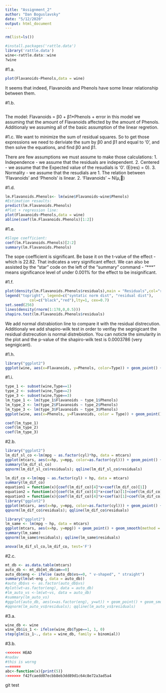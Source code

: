 ```yaml
---
title: "Assignment_2"
author: "Dan Boguslavsky"
date: "5/12/2020"
output: html_document
---
```

```r
rm(list=ls())
```

```r
#install.packages('rattle.data')
library('rattle.data')
wine<-rattle.data::wine
?wine
```

#1.a.
```r
plot(Flavanoids~Phenols,data = wine)
```
It seems that indeed, Flavanoids and Phenols have some linear relationship between them.

#1.b.
```r
```
The model: Flavanoids = β0 + β1*Phenols + error
in this model we assuming that the amount of Flavanoids affected by the amount of Phenols.
Additionaly we assuming all of the basic assumption of the linear regretion.


#1.c.
We want to minimize the sum of residual squares. So to get those expressions we need to deriviate the sum by β0 and β1 and equal to '0',
and then solve the equations, and find β0 and β1.

There are few assumptions we must assume to make those calculations:
1. Independence - we assume that the residuals are independent.
2. Centered - we assume that the Expected value of the resudials is '0'. (E(res) = 0).
3. Normality - we assume that the resudials are
1. The relation between 'Flavanoids'  and 'Phenols' is linear.
2. 'Flavanoids' ~ N(µ,)

#1.d.
```r
lm.Flavanoids.Phenols<- lm(wine$Flavanoids~wine$Phenols)
#Estimation resaults:
predict(lm.Flavanoids.Phenols)
#Plot + regression line:
plot(Flavanoids~Phenols,data = wine)
abline(coef(lm.Flavanoids.Phenols)[1:2])
```

#1.e.
```r
#Slope coefficient:
coef(lm.Flavanoids.Phenols)[2:2]
summary(lm.Flavanoids.Phenols)
```
The sope coefficient is significant. Be base it on the t-value of the effect - which is 22.82.
That indicates a very significant effect. We can also be assisted by the "star" code on the left of the "summary" command - "***" means significance level of under 0.001% for the effect to be insignificant.

#1.f.
```r
plot(density(lm.Flavanoids.Phenols$residuals),main = "Residuals",col="red")
legend("topright", legend=c("syntatic norm dist", "residual dist"),
           col=c("black","red"),lty=1, cex=0.7)
set.seed(256)             
lines(density(rnorm(1:178,0,0.5)))
shapiro.test(lm.Flavanoids.Phenols$residuals)
```

We add normal distrabiotion line to compare it with the residual distrecution.
Additionaly we add shapiro-wilk test in order to verifay the segnigicant the residual distrecution is normal distrebiotion.
You can noticte the simularity in the plot and the p-value of the shapiro-wilk test is 0.0003786 (very segnigicant).

#1.h.
```r
library("ggplot2")
ggplot(wine, aes(x=Flavanoids, y=Phenols, color=Type)) + geom_point() + 
```


#1.i.
```r
type_1 <- subset(wine,Type==1)
type_2 <- subset(wine,Type==2)
type_3 <- subset(wine,Type==3)
lm_type_1 <- lm(type_1$Flavanoids ~ type_1$Phenols)
lm_type_2 <- lm(type_2$Flavanoids ~ type_2$Phenols)
lm_type_3 <- lm(type_3$Flavanoids ~ type_3$Phenols)
ggplot(wine, aes(x=Phenols, y=Flavanoids, color = Type)) + geom_point() + geom_smooth(method = lm, se = FALSE)
```


```r
coef(lm_type_1)
coef(lm_type_2)
coef(lm_type_3)
```










#2.b.
```r
library("ggplot2")
lm_dif_sl_co <-lm(mpg ~ as.factor(cyl)*hp, data = mtcars)
ggplot(mtcars, aes(x=hp, y=mpg, color=as.factor(cyl))) + geom_point() + geom_smooth(method = lm, se = FALSE)
summary(lm_dif_sl_co)
qqnorm(lm_dif_sl_co$residuals); qqline(lm_dif_sl_co$residuals)
```
```r
lm_dif_co <-lm(mpg ~ as.factor(cyl) + hp, data = mtcars)
summary(lm_dif_co)
equation1 = function(x){coef(lm_dif_co)[4]*x+coef(lm_dif_co)[1]}
equation2 = function(x){coef(lm_dif_co)[4]*x+coef(a)[1]+coef(lm_dif_co)[2]}
equation3 = function(x){coef(lm_dif_co)[4]*x+coef(a)[1]+coef(lm_dif_co)[3]}
library("ggplot2")
ggplot(mtcars, aes(x=hp, y=mpg, color=as.factor(cyl))) + geom_point() + stat_function(fun=equation1,geom="line",color=scales::hue_pal()(2)[1]) + stat_function(fun=equation2,geom="line",color=scales::hue_pal()(2)[2]) + stat_function(fun=equation3,geom="line",color=scales::hue_pal()(2)[3])
qqnorm(lm_dif_co$residuals); qqline(lm_dif_co$residuals)
```
```r
library("ggplot2")
lm_same <- lm(mpg ~ hp, data = mtcars)
ggplot(mtcars, aes(x=hp, y=mpg)) + geom_point() + geom_smooth(method = lm, se = FALSE)
summary(lm_same)
qqnorm(lm_same$residuals); qqline(lm_same$residuals)
```

```r
anova(lm_dif_sl_co,lm_dif_co, test='F')
```



#2.c.
```r
mt_db <- as.data.table(mtcars)
auto_db <- mt_db[mt_db$am==0]
auto_db$eng <- ifelse (auto_db$vs==0, " v-shaped", " straight")
summary(lm(wt~eng , data = auto_db))
#auto_db$vs <- as.factor(auto_db$vs)
#plot(wt~as.factor(eng), data = auto_db)
#lm_auto_vs <-lm(wt~vs, data = auto_db)
#summary(lm_auto_vs)
#ggplot(auto_db, aes(x=as.factor(eng), y=wt)) + geom_point() + geom_smooth(method = lm, se = FALSE)
#qqnorm(lm_auto_vs$residuals); qqline(lm_auto_vs$residuals)
```






#3.a.
```r
wine_db <- wine
wine_db$is_1 <- ifelse(wine_db$Type==1, 1, 0)
step(glm(is_1~., data = wine_db, family = binomial))
```


#3.b.
```r
<<<<<<< HEAD
#nadav
#this is worng
=======
abc<-function(x){print(5)}
>>>>>>> f42fcaedd07ecbb8eb3dd89d1c64c8e72a3ad5a4
```

git test






